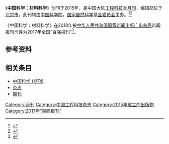 {{DISPLAYTITLE:中国科学：材料科学}}
{{Infobox journal
| title         = 中国科学：材料科学
| former_name   =
| frequency     = 月刊
| country       = [[中国大陆|中国大陆]]
| publisher     = [[中国科学院|中国科学院]]，[[国家自然科学基金委员会|国家自然科学基金委员会]]
| impact        = 
| history =2015年起至今
| ISSN = 2095-8226
| CN            = 10-1236/TB
| website       = https://engine.scichina.com/publisher/scp/journal/SCMs?slug=abstracts
|native_title=Science China Materials|abbreviation=Sci. China Mater.|language=英文}}
《'''中国科学：材料科学'''》创刊于2015年，是中国大陆[[工程科技|工程科技]]类[[杂志#出版|月刊]]，编辑部位于[[北京市|北京市]]。此刊物由[[中国科学院|中国科学院]]，[[国家自然科学基金委员会|国家自然科学基金委员会]]主办。<ref name="知网1">{{Cite web|title=中国科学：材料科学|url=https://navi.cnki.net/knavi/JournalDetail?pcode=CJFD&pykm=SCMA|accessdate=2021-02-02|work=navi.cnki.net|publisher=[[中国知网|中国知网]]|archive-date=2021-04-18|archive-url=https://web.archive.org/web/20210418225732/https://navi.cnki.net/knavi/JournalDetail?pcode=CJFD&pykm=SCMA|dead-url=no}}</ref><ref name="维普1">{{Cite web|title=中国科学：材料科学 - 维普中文期刊|url=http://www.cqvip.com/qikan/Detail.aspx?gch=72252X|accessdate=2021-02-02|author=|date=|format=|publisher=[[维普|维普]]|language=|archive-date=2021-04-18|archive-url=https://web.archive.org/web/20210418225811/http://www.cqvip.com/qikan/Detail.aspx?gch=72252X|dead-url=no}}</ref>

《中国科学：材料科学》在2018年被[[中华人民共和国国家新闻出版广电总局|中华人民共和国国家新闻出版广电总局]]新闻报刊司评为2017年全国“百强报刊”<ref>{{Cite web|title=2017年全国“百强报刊”推荐名单开始公示|url=http://www.ce.cn/culture/gd/201801/16/t20180116_27756145.shtml|accessdate=2021-02-10|author=赵新乐（中国新闻出版广电报）|date=2018-01-16|format=|work=www.ce.cn|publisher=[[中国经济网|中国经济网]]|language=|archive-date=2020-11-05|archive-url=https://web.archive.org/web/20201105014543/http://www.ce.cn/culture/gd/201801/16/t20180116_27756145.shtml|dead-url=no}}</ref>。
== 参考资料 ==
{{reflist|2}}

== 相关条目 ==

* [[中国科学_(期刊)|中国科学 (期刊)]]
*[[杂志|杂志]]
* [[期刊|期刊]]

{{pub-stub}}
{{全国百强报刊|2017}}

[[Category:月刊|Category:月刊]]
[[Category:中国工程科技杂志|Category:中国工程科技杂志]]
[[Category:2015年建立的出版物|Category:2015年建立的出版物]]
[[Category:2017年“百强报刊”|Category:2017年“百强报刊”]]